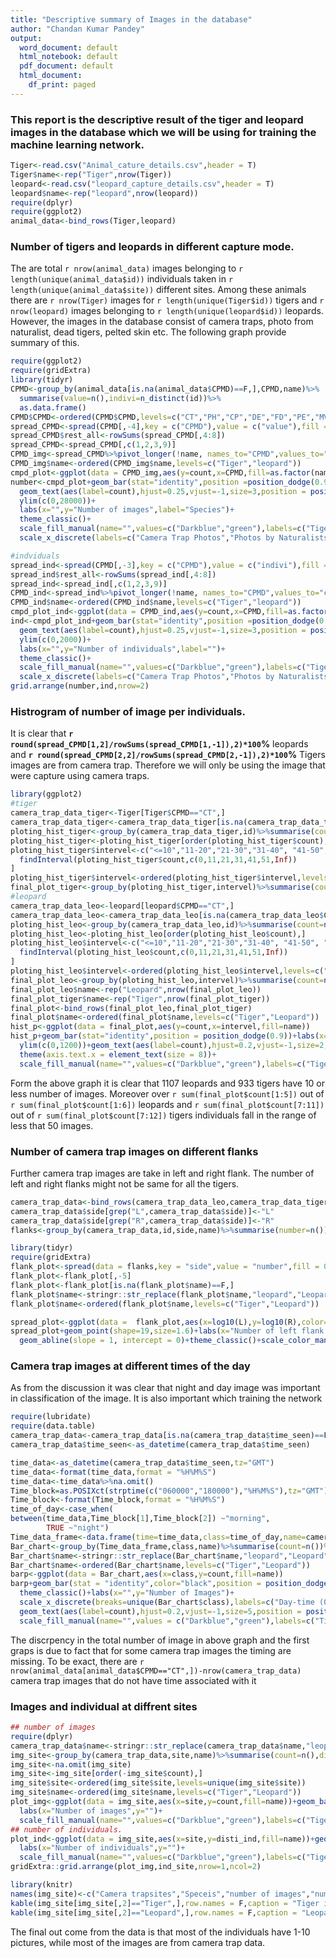 ```yaml
---
title: "Descriptive summary of Images in the database"
author: "Chandan Kumar Pandey"
output:
  word_document: default
  html_notebook: default
  pdf_document: default
  html_document:
    df_print: paged
---
```

### This report is the descriptive result of the tiger and leopard images in the database which we will be using for training the machine learning network. 


```r
Tiger<-read.csv("Animal_cature_details.csv",header = T)
Tiger$name<-rep("Tiger",nrow(Tiger))
leopard<-read.csv("leopard_capture_details.csv",header = T)
leopard$name<-rep("leopard",nrow(leopard))
require(dplyr)
require(ggplot2)
animal_data<-bind_rows(Tiger,leopard)
```

### Number of tigers and leopards in different capture mode.

The are total `r nrow(animal_data)` images belonging to `r length(unique(animal_data$id))` individuals taken in `r length(unique(animal_data$site))` different sites. Among these animals  there are `r nrow(Tiger)` images for `r length(unique(Tiger$id))` tigers and `r nrow(leopard)` images belonging to `r length(unique(leopard$id))` leopards.
However, the images in the database consist of camera traps, photo from naturalist, dead tigers, pelted skin etc. The following graph provide summary of this.


```r
require(ggplot2)
require(gridExtra)
library(tidyr)
CPMD<-group_by(animal_data[is.na(animal_data$CPMD)==F,],CPMD,name)%>%
  summarise(value=n(),indivi=n_distinct(id))%>%
  as.data.frame()
CPMD$CPMD<-ordered(CPMD$CPMD,levels=c("CT","PH","CP","DE","FD","PE","MV"))
spread_CPMD<-spread(CPMD[,-4],key = c("CPMD"),value = c("value"),fill = 0)
spread_CPMD$rest_all<-rowSums(spread_CPMD[,4:8])
spread_CPMD<-spread_CPMD[,c(1,2,3,9)]
CPMD_img<-spread_CPMD%>%pivot_longer(!name, names_to="CPMD",values_to="count")%>%as.data.frame()
CPMD_img$name<-ordered(CPMD_img$name,levels=c("Tiger","leopard"))
cmpd_plot<-ggplot(data = CPMD_img,aes(y=count,x=CPMD,fill=as.factor(name)))
number<-cmpd_plot+geom_bar(stat="identity",position =position_dodge(0.9) )+
  geom_text(aes(label=count),hjust=0.25,vjust=-1,size=3,position = position_dodge(0.9),angle=40)+
  ylim(c(0,28000))+
  labs(x="",y="Number of images",label="Species")+
  theme_classic()+
  scale_fill_manual(name="",values=c("Darkblue","green"),labels=c("Tiger","Leopard"))+
  scale_x_discrete(labels=c("Camera Trap Photos","Photos by Naturalists","Other Photos"))

#indviduals
spread_ind<-spread(CPMD[,-3],key = c("CPMD"),value = c("indivi"),fill = 0)
spread_ind$rest_all<-rowSums(spread_ind[,4:8])
spread_ind<-spread_ind[,c(1,2,3,9)]
CPMD_ind<-spread_ind%>%pivot_longer(!name, names_to="CPMD",values_to="count")%>%as.data.frame()
CPMD_ind$name<-ordered(CPMD_ind$name,levels=c("Tiger","leopard"))
cmpd_plot_ind<-ggplot(data = CPMD_ind,aes(y=count,x=CPMD,fill=as.factor(name)))
ind<-cmpd_plot_ind+geom_bar(stat="identity",position =position_dodge(0.9) )+
  geom_text(aes(label=count),hjust=0.25,vjust=-1,size=3,position = position_dodge(0.9),angle=40)+
  ylim(c(0,2000))+
  labs(x="",y="Number of individuals",label="")+
  theme_classic()+
  scale_fill_manual(name="",values=c("Darkblue","green"),labels=c("Tiger","Leopard"))+
  scale_x_discrete(labels=c("Camera Trap Photos","Photos by Naturalists","Other Photos"))
grid.arrange(number,ind,nrow=2)
```

### Histrogram of number of image per individuals. 

It is clear that **`r round(spread_CPMD[1,2]/rowSums(spread_CPMD[1,-1]),2)*100`%** leopards and **`r round(spread_CPMD[2,2]/rowSums(spread_CPMD[2,-1]),2)*100`%** Tigers images are from camera trap.  Therefore we will only be using the image that were capture using camera traps. 

```r
library(ggplot2)
#tiger
camera_trap_data_tiger<-Tiger[Tiger$CPMD=="CT",]
camera_trap_data_tiger<-camera_trap_data_tiger[is.na(camera_trap_data_tiger$CPMD)==F,]
ploting_hist_tiger<-group_by(camera_trap_data_tiger,id)%>%summarise(count=n())%>%as.data.frame()
ploting_hist_tiger<-ploting_hist_tiger[order(ploting_hist_tiger$count),]
ploting_hist_tiger$intervel<-c("<=10","11-20","21-30","31-40", "41-50", ">50")[
  findInterval(ploting_hist_tiger$count,c(0,11,21,31,41,51,Inf))
]
ploting_hist_tiger$intervel<-ordered(ploting_hist_tiger$intervel,levels=c("<=10","11-20","21-30","31-40", "41-50", ">50"))
final_plot_tiger<-group_by(ploting_hist_tiger,intervel)%>%summarise(count=n())%>%as.data.frame()
#leopard
camera_trap_data_leo<-leopard[leopard$CPMD=="CT",]
camera_trap_data_leo<-camera_trap_data_leo[is.na(camera_trap_data_leo$CPMD)==F,]
ploting_hist_leo<-group_by(camera_trap_data_leo,id)%>%summarise(count=n())%>%as.data.frame()
ploting_hist_leo<-ploting_hist_leo[order(ploting_hist_leo$count),]
ploting_hist_leo$intervel<-c("<=10","11-20","21-30","31-40", "41-50", ">50")[
  findInterval(ploting_hist_leo$count,c(0,11,21,31,41,51,Inf))
]
ploting_hist_leo$intervel<-ordered(ploting_hist_leo$intervel,levels=c("<=10","11-20","21-30","31-40", "41-50", ">50"))
final_plot_leo<-group_by(ploting_hist_leo,intervel)%>%summarise(count=n())%>%as.data.frame()
final_plot_leo$name<-rep("Leopard",nrow(final_plot_leo))
final_plot_tiger$name<-rep("Tiger",nrow(final_plot_tiger))
final_plot<-bind_rows(final_plot_leo,final_plot_tiger)
final_plot$name<-ordered(final_plot$name,levels=c("Tiger","Leopard"))
hist_p<-ggplot(data = final_plot,aes(y=count,x=intervel,fill=name))
hist_p+geom_bar(stat="identity",position = position_dodge(0.9))+labs(x="Number of Images per Individual",y="Number of Individuals")+theme_classic()+
  ylim(c(0,1200))+geom_text(aes(label=count),hjust=0.2,vjust=-1,size=2,position = position_dodge(0.9),angle=20)+
  theme(axis.text.x = element_text(size = 8))+
  scale_fill_manual(name="",values=c("Darkblue","green"),labels=c("Tiger","Leopard"))
```

Form the above graph it is clear that 1107 leopards  and 933 tigers have 10 or less number of images. Moreover over `r sum(final_plot$count[1:5])` out of `r sum(final_plot$count[1:6])` leopards and   `r sum(final_plot$count[7:11])` out of `r sum(final_plot$count[7:12])` tigers individuals fall in the range of less that 50 images.  


### Number of camera trap images on different flanks

Further camera trap images are take in left and right flank. The number of left and right flanks might not be same for all the tigers. 

```r
camera_trap_data<-bind_rows(camera_trap_data_leo,camera_trap_data_tiger)
camera_trap_data$side[grep("L",camera_trap_data$side)]<-"L"
camera_trap_data$side[grep("R",camera_trap_data$side)]<-"R"
flanks<-group_by(camera_trap_data,id,side,name)%>%summarise(number=n())%>%as.data.frame()

library(tidyr)
require(gridExtra)
flank_plot<-spread(data = flanks,key = "side",value = "number",fill = 0)
flank_plot<-flank_plot[,-5]
flank_plot<-flank_plot[is.na(flank_plot$name)==F,]
flank_plot$name<-stringr::str_replace(flank_plot$name,"leopard","Leopard")
flank_plot$name<-ordered(flank_plot$name,levels=c("Tiger","Leopard"))

spread_plot<-ggplot(data =  flank_plot,aes(x=log10(L),y=log10(R),color=name))
spread_plot+geom_point(shape=19,size=1.6)+labs(x="Number of left flank per individuals \n (in log scale base 10)",y="Number of right flank per individuals\n(in log base 10 scale)")+
  geom_abline(slope = 1, intercept = 0)+theme_classic()+scale_color_manual(values=c("Darkblue","green"),labels=c("Tiger","Leopard"),name="")

```
### Camera trap images at different times of the day

As from the discussion it was clear that night and day image was important in classification of the image. It is also important which training the network

```r
require(lubridate)
require(data.table)
camera_trap_data<-camera_trap_data[is.na(camera_trap_data$time_seen)==F,]
camera_trap_data$time_seen<-as_datetime(camera_trap_data$time_seen)

time_data<-as_datetime(camera_trap_data$time_seen,tz="GMT")
time_data<-format(time_data,format = "%H%M%S")
time_data<-time_data%>%na.omit()
Time_block=as.POSIXct(strptime(c("060000","180000"),"%H%M%S"),tz="GMT")
Time_block<-format(Time_block,format = "%H%M%S")
time_of_day<-case_when(
between(time_data,Time_block[1],Time_block[2]) ~"morning",
        TRUE ~"night")
Time_data_frame<-data.frame(time=time_data,class=time_of_day,name=camera_trap_data$name)
Bar_chart<-group_by(Time_data_frame,class,name)%>%summarise(count=n())%>%as.data.frame()
Bar_chart$name<-stringr::str_replace(Bar_chart$name,"leopard","Leopard")
Bar_chart$name<-ordered(Bar_chart$name,levels=c("Tiger","Leopard"))
barp<-ggplot(data = Bar_chart,aes(x=class,y=count,fill=name))
barp+geom_bar(stat = "identity",color="black",position = position_dodge(0.9))+
  theme_classic()+labs(x="",y="Number of Images")+
  scale_x_discrete(breaks=unique(Bar_chart$class),labels=c("Day-time (0600 - 1800 Hrs)","Night-time (1801 - 0559 Hrs)"))+
  geom_text(aes(label=count),hjust=0.2,vjust=-1,size=5,position = position_dodge(0.9),angle=20)+ylim(c(0,23000))+
  scale_fill_manual(name="",values = c("Darkblue","green"),labels=c("Tiger","Leopard"))
```
The discrpency in the total number of image in above graph and the first graps is due to fact that for some camera trap images the timing are missing. To be exact, there are `r nrow(animal_data[animal_data$CPMD=="CT",])-nrow(camera_trap_data)` camera trap images that do not have time associated with it


### Images and individual at diffrent sites
```r
## number of images 
require(dplyr)
camera_trap_data$name<-stringr::str_replace(camera_trap_data$name,"leopard","Leopard")
img_site<-group_by(camera_trap_data,site,name)%>%summarise(count=n(),disti_ind=n_distinct(id))%>%as.data.frame()
img_site<-na.omit(img_site)
img_site<-img_site[order(-img_site$count),]
img_site$site<-ordered(img_site$site,levels=unique(img_site$site))
img_site$name<-ordered(img_site$name,levels=c("Tiger","Leopard"))
plot_img<-ggplot(data = img_site,aes(x=site,y=count,fill=name))+geom_bar(stat = "identity",position = position_dodge(0.9))+theme_classic()+theme(axis.text.x = element_text(angle = 45,vjust = 0.5))+
  labs(x="Number of images",y="")+
  scale_fill_manual(name="",values=c("Darkblue","green"),labels=c("Tiger","Leopard"))
## number of individuals. 
plot_ind<-ggplot(data = img_site,aes(x=site,y=disti_ind,fill=name))+geom_bar(stat = "identity",position = position_dodge(0.9))+theme_classic()+theme(axis.text.x = element_text(angle = 45,vjust = 0.5))+
  labs(x="Number of individuals",y="")+
  scale_fill_manual(name="",values=c("Darkblue","green"),labels=c("Tiger","Leopard"))
gridExtra::grid.arrange(plot_img,ind_site,nrow=1,ncol=2)

library(knitr)
names(img_site)<-c("Camera trapsites","Speceis","number of images","number of individuals")
kable(img_site[img_site[,2]=="Tiger",],row.names = F,caption = "Tiger images")
kable(img_site[img_site[,2]=="Leopard",],row.names = F,caption = "Leopard images")

```
The final out come from the data is that most of the individuals have 1-10 pictures, while most of the images are from camera trap data.  



